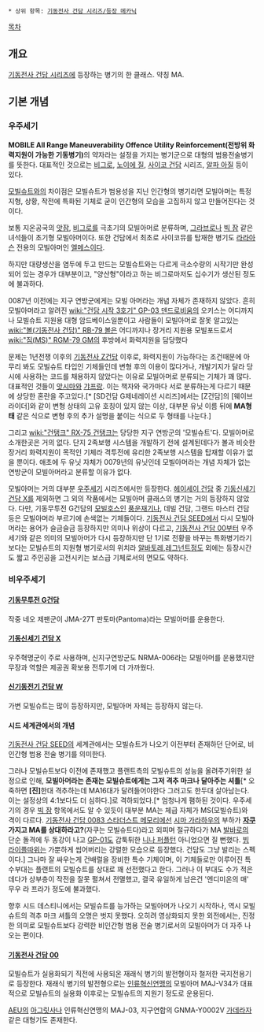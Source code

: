  * 상위 항목: [[기동전사 건담 시리즈/등장 메카닉]]

[[목차]]

== 개요 ==
[[기동전사 건담 시리즈]]에 등장하는 병기의 한 클래스. 약칭 MA.
== 기본 개념 ==
=== 우주세기 ===
'''MOBILE All Range Maneuverability Offence Utility Reinforcement(전방위 화력지원이 가능한 기동병기)'''의 약자라는 설정을 가지는 병기군으로 대형의 범용전술병기를 뜻한다. 대표적인 것으로는 [[비그로]], [[노이에 질]], [[사이코 건담]] 시리즈, [[알파 아질]] 등이 있다.

[[모빌슈트]]와의 차이점은 모빌슈트가 범용성을 지닌 인간형의 병기라면 모빌아머는 특정 지형, 상황, 작전에 특화된 기체로 굳이 인간형의 모습을 고집하지 않고 만들어진다는 것이다.

보통 지온공국의 [[앗잠]], [[비그로]]를 극초기의 모빌아머로 분류하며, [[그라브로]]나 [[빅 잠]] 같은 녀석들이 초기형 모빌아머이다. 또한 건담에서 최초로 사이코뮤를 탑재한 병기도 [[라라아 슨]] 전용의 모빌아머인 [[엘메스]]이다.

하지만 대량생산을 염두에 두고 만드는 모빌슈트와는 다르게 극소수량의 시작기만 완성되어 있는 경우가 대부분이고, "양산형"이라고 하는 비그로마저도 십수기가 생산된 정도에 불과하다.

0087년 이전에는 지구 연방군에게는 모빌 아머라는 개념 자체가 존재하지 않았다. 흔히 모빌아머라고 알려진 [[wiki:"건담 시작 3호기" GP-03 덴드로비움]]의 오키스는 어디까지나 모빌슈트 지원용 대형 암드베이스일뿐이고 사람들이 모빌아머로 잘못 알고있는 [[wiki:"볼(기동전사 건담)" RB-79 볼]]은 어디까지나 장거리 지원용 모빌포드로서 [[wiki:"짐(MS)" RGM-79 GM]]의 후방에서 화력지원을 담당했다 

문제는 1년전쟁 이후의 [[기동전사 Z건담]] 이후로, 화력지원이 가능하다는 조건때문에 아무리 봐도 모빌슈트 타입인 기체들인데 변형 후의 이용이 많다거나, 개발기지가 달라 당시에 사용하는 코드를 채용하지 않았다는 이유로 모빌아머로 분류되는 기체가 꽤 많다. 대표적인 것들이 [[앗시마]]와 [[갸프랑]]. 이는 책자와 국가마다 서로 분류하는게 다르기 때문에 상당한 혼란을 주고있다.[* [SD건담 G제네레이션 시리즈]에서는 [Z건담]의 [웨이브 라이더]와 같이 변형 상태의 고유 호칭이 있지 않는 이상,  대부분 유닛 이름 뒤에 '''MA형태''' 같은 식으로 변형 후의 추가 설명을 붙이는 식으로 두 형태를 나눈다.]

그리고 [[wiki:"건탱크" RX-75 건탱크]]는 당당한 지구 연방군의 '모빌슈트'다. 모빌아머로 소개한곳은 거의 없다. 단지 2족보행 시스템을 개발하기 전에 설계된데다가 볼과 비슷한 장거리 화력지원이 목적인 기체라 격투전에 유리한 2족보행 시스템을 탑재할 이유가 없을 뿐이다. 애초에 두 유닛 자체가 0079년의 유닛인데 모빌아머라는 개념 자체가 없는 연방군이 모빌아머라고 분류할 이유가 없다.

모빌아머는 거의 대부분 [[우주세기]] 시리즈에서만 등장한다. [[헤이세이 건담]] 중 [[기동신세기 건담 X]]를 제외하면 그 외의 작품에서는 모빌아머 클래스의 병기는 거의 등장하지 않았다. 다만, 기동무투전 G건담의 [[모빌호스]]인 [[풍운재기]]나, 데빌 건담, 그랜드 마스터 건담 등은 모빌아머라 부르기에 손색없는 기체들이다. [[기동전사 건담 SEED]]에서 다시 모빌아머라는 용어가 슬금슬금 등장하지만 의미나 위상이 다르고, [[기동전사 건담 00]]부터 우주세기와 같은 의미의 모빌아머가 다시 등장하지만 단 1기로 전황을 바꾸는 특화병기라기보다는 모빌슈트의 지원형 병기로서의 위치라 [[알바토레]],[[레그넌트]]정도 외에는 등장시간도 짧고 주인공을 고전시키는 보스급 기체로서의 면모도 약하다.

=== 비우주세기 ===
==== [[기동무투전 G건담]] ====
작중 네오 제팬군이 JMA-27T 판토마(Pantoma)라는 모빌아머를 운용한다.
==== [[기동신세기 건담 X]] ====
우주혁명군이 주로 사용하며, 신지구연방군도 NRMA-006라는 모빌아머를 운용했지만 무장과 역할은 제공권 확보용 전투기에 더 가까웠다.
==== [[신기동전기 건담 W]] ====
가변 모빌슈트는 많이 등장하지만, 모빌아머 자체는 등장하지 않는다.
==== 시드 세계관에서의 개념 ====
[[기동전사 건담 SEED]]의 세계관에서는 모빌슈트가 나오기 이전부터 존재하던 단어로, 비인간형 범용 전술 병기를 의미한다. 

그러나 모빌슈트보다 이전에 존재했고 플랜트측의 모빌슈트의 성능을 올려주기위한 설정으로 인해, '''모빌아머라는 존재는 모빌슈트에게는 그저 격추 마크나 달아주는 셔틀'''[* 오죽하면 '''[진]'''한대 격추하는데 MA16대가 달려들어야한다 그러고도 한두대 살아남는다. 이는 설정상의 4:1보다도 더 심하다.]로 격하되었다.[* 엄청나게 폄하된 것이다. 우주세기의 경우 [[빅 잠]] 항목에서도 알 수 있듯이 대부분 MA는 체급 자체가 MS(모빌슈트)와 격이 다르다. [[기동전사 건담 0083 스타더스트 메모리]]에선 [[시마 가라하우]]의 부하가 '''[[자쿠]] 가지고 MA를 상대하라고?'''(자쿠는 모빌슈트다)라고 외피며 절규하다가 MA [[발바로]]의 단순 돌격에 두 동강이 나고 [[GP-01]]도 갑툭튀한 [[니나 퍼플턴]] 아니었으면 질 뻔했다. [[빔 라이플]]따위는 가뿐하게 씹어버리는 강렬한 모습으로 등장했다. 건담도 그냥 발리는 스펙이다.] 그나마 잘 싸우는게 건배럴을 장비한 특수 기체이며, 이 기체들로만 이루어진 특수부대는 플랜트의 모빌슈트를 상대로 꽤 선전했다고 한다. 그러나 이 부대도 수가 적은데다가 상부층이 작전을 잘못 펼쳐서 전멸했고, 결국 유일하게 남은건 '엔디미온의 매' 무우 라 프라가 정도에 불과했다.

향후 시드 데스티니에서는 모빌슈트를 능가하는 모빌아머가 나오기 시작하나, 역시 모빌슈트의 격추 마크 셔틀의 오명은 벗지 못했다. 오히려 영상화되지 못한 외전에서는, 진정한 의미로 모빌슈트보다 강력한 비인간형 범용 전술 병기로서의 모빌아머가 더 자주 나오는 편이다.
==== [[기동전사 건담 00]] ====
모빌슈트가 실용화되기 직전에 사용되온 재래식 병기의 발전형이자 철저한 국지전용기로 등장한다. 재래식 병기의 발전형으로는 [[인류혁신연맹]]의 모빌아머 MAJ-V34가 대표적으로 모빌슈트의 실용화 이후로는 모빌슈트의 지원기 정도로 운용된다.

[[AEU]]의 [[아그릿사]]나 인류혁신연맹의 MAJ-03, 지구연합의 GNMA-Y0002V [[가데라자]] 같은 대형기도 존재한다.
